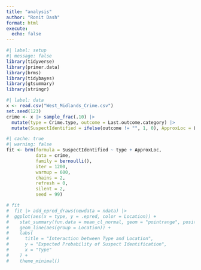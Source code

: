 ```yaml
---
title: "analysis"
author: "Ronit Dash"
format: html
execute:
  echo: false
---
```


```r
#| label: setup
#| message: false
library(tidyverse)
library(primer.data)
library(brms)
library(tidybayes)
library(gtsummary)
library(stringr)
```
<!-- Wisdom: -->

<!-- Question: Which crimes are most likely to result in a culprit being found? -->

<!-- Specific Question: If someone was to be the victim of a crime in Britain, how likely would a culprit be found? -->

<!-- Units: Each Crime in Britain -->
<!-- Outcome: Whether the culprit was found or not. -->
<!-- Covariates: Crime Type, Location -->

```r
#| label: data
x <- read.csv("West_Midlands_Crime.csv")
set.seed(123)
crime <- x |> sample_frac(.10) |> 
  mutate(type = Crime.type, outcome = Last.outcome.category) |> 
  mutate(SuspectIdentified = ifelse(outcome != "", 1, 0), ApproxLoc = LSOA.name)
```


```r
#| cache: true
#| warning: false
fit <- brm(formula = SuspectIdentified ~ type + ApproxLoc, 
           data = crime, 
           family = bernoulli(), 
           iter = 1200, 
           warmup = 600, 
           chains = 2, 
           refresh = 0, 
           silent = 2, 
           seed = 99)
```

```r
# fit
#  fit |> add_epred_draws(newdata = ndata) |>
#  ggplot(aes(x = type, y = .epred, color = Location)) +
#    stat_summary(fun.data = mean_cl_normal, geom = "pointrange", position = position_dodge(width = 0.5)) +
#    geom_line(aes(group = Location)) +
#    labs(
#      title = "Interaction between Type and Location",
#      y = "Expected Probability of Suspect Identification",
#      x = "Type"
#    ) +
#    theme_minimal()
```

